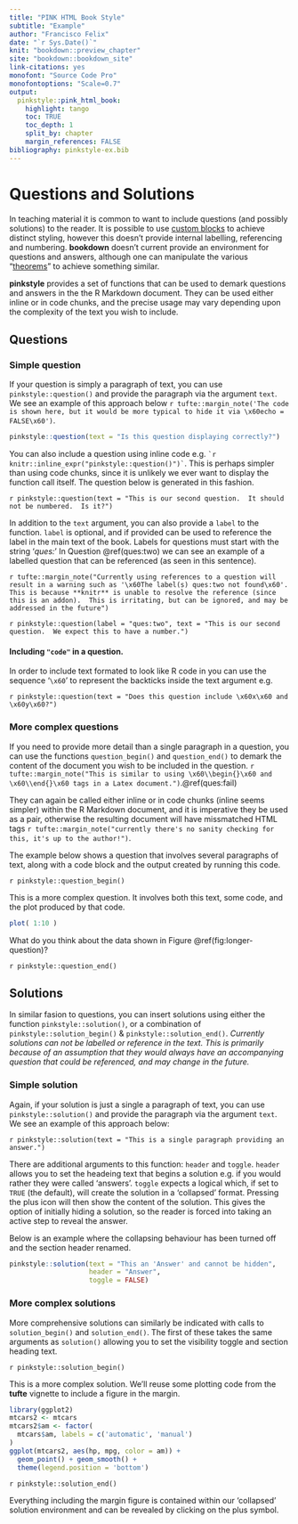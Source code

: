 ```yaml
---
title: "PINK HTML Book Style"
subtitle: "Example"
author: "Francisco Felix"
date: "`r Sys.Date()`"
knit: "bookdown::preview_chapter"
site: "bookdown::bookdown_site"
link-citations: yes
monofont: "Source Code Pro"
monofontoptions: "Scale=0.7"
output:
  pinkstyle::pink_html_book:
    highlight: tango
    toc: TRUE
    toc_depth: 1
    split_by: chapter
    margin_references: FALSE
bibliography: pinkstyle-ex.bib
---
```


# Questions and Solutions

In teaching material it is common to want to include questions (and possibly solutions) to the reader.  It is possible to use [custom blocks](https://bookdown.org/yihui/bookdown/custom-blocks.html) to achieve distinct styling, however this doesn't provide internal labelling, referencing and numbering.   **bookdown** doesn't current provide an environment for questions and answers, although one can manipulate the various "[theorems](https://bookdown.org/yihui/bookdown/markdown-extensions-by-bookdown.html#theorems)" to achieve something similar.

**pinkstyle** provides a set of functions that can be used to demark questions and answers in the the R Markdown document.  They can be used either inline or in code chunks, and the precise usage may vary depending upon the complexity of the text you wish to include.

## Questions

### Simple question

If your question is simply a paragraph of text, you can use `pinkstyle::question()` and provide the paragraph via the argument `text`.  We see an example of this approach below `r tufte::margin_note('The code is shown here, but it would be more typical to hide it via \x60echo = FALSE\x60')`.

```r
pinkstyle::question(text = "Is this question displaying correctly?")
```

You can also include a question using inline code e.g. `` `r knitr::inline_expr("pinkstyle::question()")` ``.  This is perhaps simpler than using code chunks, since it is unlikely we ever want to display the function call itself.  The question below is generated in this fashion.

`r pinkstyle::question(text = "This is our second question.  It should not be numbered.  Is it?")`

In addition to the `text` argument, you can also provide a `label` to the function. `label` is optional, and if provided can be used to reference the label in the main text of the book. Labels for questions must start with the string '*ques:*'  In Question \@ref(ques:two) we can see an example of a labelled question that can be referenced (as seen in this sentence).

`r tufte::margin_note("Currently using references to a question will result in a warning such as '\x60The label(s) ques:two not found\x60'.  This is because **knitr** is unable to resolve the reference (since this is an addon).  This is irritating, but can be ignored, and may be addressed in the future")`

`r pinkstyle::question(label = "ques:two", text = "This is our second question.  We expect this to have a number.")`

#### Including `"code"` in a question. {-}

In order to include text formated to look like R code in you can use the sequence '`\x60`' to represent the backticks inside the text argument e.g.

`r pinkstyle::question(text = "Does this question include \x60x\x60 and \x60y\x60?")`

### More complex questions

If you need to provide more detail than a single paragraph in a question, you can use the functions `question_begin()` and `question_end()` to demark the content of the document you wish to be included in the question.  `r tufte::margin_note("This is similar to using \x60\\begin{}\x60 and \x60\\end{}\x60 tags in a Latex document.")`.\@ref(ques:fail)

They can again be called either inline or in code chunks (inline seems simpler) within the R Markdown document, and it is imperative they be used as a pair, otherwise the resulting document will have missmatched HTML tags `r tufte::margin_note("currently there's no sanity checking for this, it's up to the author!")`.

The example below shows a question that involves several paragraphs of text, along with a code block and the output created by running this code.

`r pinkstyle::question_begin()`

This is a more complex question.  It involves both this text, some code, and the plot produced by that code.

```r
plot( 1:10 )
```

What do you think about the data shown in Figure \@ref(fig:longer-question)?

`r pinkstyle::question_end()`

## Solutions

In similar fasion to questions, you can insert solutions using either the function `pinkstyle::solution()`, or a combination of `pinkstyle::solution_begin()` & `pinkstyle::solution_end()`.  *Currently solutions can not be labelled or reference in the text.  This is primarily because of an assumption that they would always have an accompanying question that could be referenced, and may change in the future.*

### Simple solution

Again, if your solution is just a single a paragraph of text, you can use `pinkstyle::solution()` and provide the paragraph via the argument `text`.  We see an example of this approach below:

`r pinkstyle::solution(text = "This is a single paragraph providing an answer.")`

There are additional arguments to this function: `header` and `toggle`.  `header` allows you to set the headeing text that begins a solution e.g. if you would rather they were called 'answers'.  `toggle` expects a logical which, if set to `TRUE` (the default), will create the solution in a 'collapsed' format.  Pressing the plus icon will then show the content of the solution.  This gives the option of initially hiding a solution, so the reader is forced into taking an active step to reveal the answer.  

Below is an example where the collapsing behaviour has been turned off and the section header renamed.

```r
pinkstyle::solution(text = "This an 'Answer' and cannot be hidden",
                    header = "Answer",
                    toggle = FALSE)
```

### More complex solutions

More comprehensive solutions can similarly be indicated with calls to `solution_begin()` and `solution_end()`.  The first of these takes the same arguments as `solution()` allowing you to set the visibility toggle and section heading text.

`r pinkstyle::solution_begin()`

This is a more complex solution. We'll reuse some plotting code from the **tufte** vignette to include a figure in the margin.

```r
library(ggplot2)
mtcars2 <- mtcars
mtcars2$am <- factor(
  mtcars$am, labels = c('automatic', 'manual')
)
ggplot(mtcars2, aes(hp, mpg, color = am)) +
  geom_point() + geom_smooth() +
  theme(legend.position = 'bottom')
```

`r pinkstyle::solution_end()`


Everything including the margin figure is contained within our 'collapsed' solution environment and can be revealed by clicking on the plus symbol.
